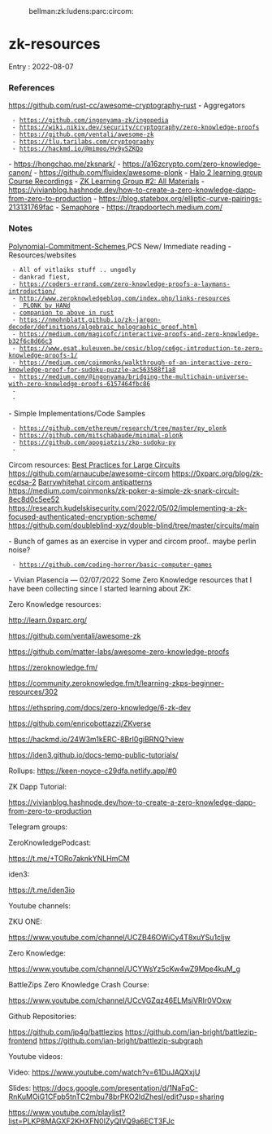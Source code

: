 :bellman:zk:ludens:parc:circom:

= zk-resources =

Entry : 2022-08-07

=== References ===
https://github.com/rust-cc/awesome-cryptography-rust
- Aggregators
  - https://github.com/ingonyama-zk/ingopedia
  - https://wiki.nikiv.dev/security/cryptography/zero-knowledge-proofs
  - https://github.com/ventali/awesome-zk
  - https://tlu.tarilabs.com/cryptography
  - https://hackmd.io/@mimoo/Hy9ySZKQo
- https://hongchao.me/zksnark/
- https://a16zcrypto.com/zero-knowledge-canon/
- https://github.com/fluidex/awesome-plonk
- [[https://0xparc.notion.site/Course-Recordings-Slides-and-Notes-90d0ddb5f9ee49f7a244dbbe60d563ff| Halo 2 learning group Course Recordings]]
- [[https://0xparc.notion.site/Course-Recordings-Slides-and-Notes-9564f93fd7ac447c9e11de98674e7bd1|ZK Learning Group #2: All Materials]]
- https://vivianblog.hashnode.dev/how-to-create-a-zero-knowledge-dapp-from-zero-to-production
- https://blog.statebox.org/elliptic-curve-pairings-213131769fac
- [[https://semaphore.appliedzkp.org/| Semaphore]]
- https://trapdoortech.medium.com/

=== Notes ===
[[Polynomial-Commitment-Schemes]],PCS
New/ Immediate reading
- Resources/websites
  - All of vitlaiks stuff .. ungodly
  - dankrad fiest, 
  - https://coders-errand.com/zero-knowledge-proofs-a-laymans-introduction/
  - http://www.zeroknowledgeblog.com/index.php/links-resources
  - [[https://research.metastate.dev/author/metastate-team/| PLONK by HANd]]
  - [[https://github.com/adria0/plonk-by-fingers|companion to above in rust]]
  - https://nmohnblatt.github.io/zk-jargon-decoder/definitions/algebraic_holographic_proof.html
  - https://medium.com/magicofc/interactive-proofs-and-zero-knowledge-b32f6c8d66c3
  - https://www.esat.kuleuven.be/cosic/blog/co6gc-introduction-to-zero-knowledge-proofs-1/
  - https://medium.com/coinmonks/walkthrough-of-an-interactive-zero-knowledge-proof-for-sudoku-puzzle-ac563588f1a8
  - https://medium.com/@ingonyama/bridging-the-multichain-universe-with-zero-knowledge-proofs-6157464fbc86
  - 
  - 
- Simple Implementations/Code Samples
  - https://github.com/ethereum/research/tree/master/py_plonk
  - https://github.com/mitschabaude/minimal-plonk
  - https://github.com/apogiatzis/zkp-sudoku-py
  - 


Circom resources:
[[https://hackmd.io/V-7Aal05Tiy-ozmzTGBYPA?view|Best Practices for Large Circuits]]
https://github.com/arnaucube/awesome-circom
https://0xparc.org/blog/zk-ecdsa-2
[[https://www.youtube.com/watch?v=NMD6clZvrEs&t=20474s|Barrywhitehat circom antipatterns]]
https://medium.com/coinmonks/zk-poker-a-simple-zk-snark-circuit-8ec8d0c5ee52
https://research.kudelskisecurity.com/2022/05/02/implementing-a-zk-focused-authenticated-encryption-scheme/
https://github.com/doubleblind-xyz/double-blind/tree/master/circuits/main


- Bunch of games as an exercise in vyper and circom proof.. maybe perlin noise?
  - https://github.com/coding-horror/basic-computer-games
- Vivian Plasencia — 02/07/2022
Some Zero Knowledge resources that I have been collecting since I started learning about ZK:

Zero Knowledge resources:

http://learn.0xparc.org/


https://github.com/ventali/awesome-zk

https://github.com/matter-labs/awesome-zero-knowledge-proofs

https://zeroknowledge.fm/

https://community.zeroknowledge.fm/t/learning-zkps-beginner-resources/302

https://ethspring.com/docs/zero-knowledge/6-zk-dev

https://github.com/enricobottazzi/ZKverse

https://hackmd.io/24W3m1kERC-8BrI0giBRNQ?view

https://iden3.github.io/docs-temp-public-tutorials/





Rollups:
https://keen-noyce-c29dfa.netlify.app/#0

ZK Dapp Tutorial:

https://vivianblog.hashnode.dev/how-to-create-a-zero-knowledge-dapp-from-zero-to-production



Telegram groups:

ZeroKnowledgePodcast:

https://t.me/+TORo7aknkYNLHmCM

iden3:

https://t.me/iden3io



Youtube channels:

ZKU ONE:

https://www.youtube.com/channel/UCZB46OWiCy4T8xuYSu1cIjw


Zero Knowledge:

https://www.youtube.com/channel/UCYWsYz5cKw4wZ9Mpe4kuM_g


BattleZips Zero Knowledge Crash Course:

https://www.youtube.com/channel/UCcVGZqz46ELMsjVRIr0VOxw

Github Repositories:

https://github.com/jp4g/battlezips
https://github.com/ian-bright/battlezip-frontend
https://github.com/ian-bright/battlezip-subgraph



Youtube videos:

Video:
https://www.youtube.com/watch?v=61DuJAQXxjU

Slides:
https://docs.google.com/presentation/d/1NaFqC-RnKuMOiG1CFpb5tnTC2mbu78brPKO2ldZhesI/edit?usp=sharing


https://www.youtube.com/playlist?list=PLKP8MAGXF2KHXFN0IZyQIVQ9a6ECT3FJc
